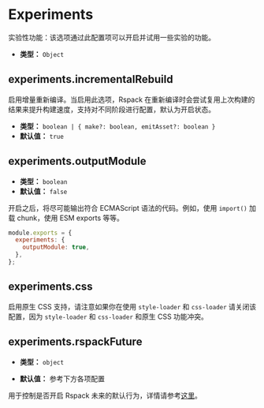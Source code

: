 
# Experiments

实验性功能：该选项通过此配置项可以开启并试用一些实验的功能。

- **类型：** `Object`

## experiments.incrementalRebuild

启用增量重新编译。当启用此选项，Rspack 在重新编译时会尝试复用上次构建的结果来提升构建速度，支持对不同阶段进行配置，默认为开启状态。

- **类型：** `boolean | { make?: boolean, emitAsset?: boolean }`
- **默认值：** `true`

## experiments.outputModule

- **类型：** `boolean`
- **默认值：** `false`

开启之后，将尽可能输出符合 ECMAScript 语法的代码。例如，使用 `import()` 加载 chunk，使用 ESM exports 等等。

```js
module.exports = {
  experiments: {
    outputModule: true,
  },
};
```

## experiments.css

启用原生 CSS 支持，请注意如果你在使用 `style-loader` 和 `css-loader` 请关闭该配置，因为 `style-loader` 和 `css-loader` 和原生 CSS 功能冲突。

## experiments.rspackFuture

<ApiMeta addedVersion="0.3.2" />

- **类型：** `object`

- **默认值：** 参考下方各项配置

用于控制是否开启 Rspack 未来的默认行为，详情请参考[这里](https://github.com/web-infra-dev/rspack/pull/4107)。
